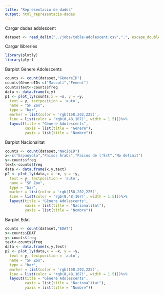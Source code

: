 ```yaml
---
title: "Representació de dades"
output: html_representacio-dades
---
```


Cargar dades adolescent
```r
dataset <- read_delim("../jobs/table-adolescent.csv",";", escape_double = FALSE, col_types = cols(`mesos ingrés` = col_double()),trim_ws = TRUE)
```

Cargar llibreries
```r
library(plotly)
library(plyr)
```


Barplot Gènere Adolescents
```r
counts <- count(dataset,"GènereID")
counts$GènereID<-c("Masculí","Femení")
counts$text<-counts$freq
data <- data.frame(x,y)
p1 <- plot_ly(counts,x = ~x, y = ~y, 
  text = y, textposition = 'auto',
  name = "SF Zoo",
  type = "bar",
  marker = list(color = 'rgb(158,202,225)',
  line = list(color = 'rgb(8,48,107)', width = 1.5)))%>%
  layout(title = "Gènere Adolescents",
         xaxis = list(title = "Gènere"),
         yaxis = list(title = "Nombre"))

```

Barplot Nacionalitat
```r
counts <- count(dataset,"NacioID")
x<-c("Espanyola","Països Àrabs","Països de l'Est","No definit")
y<-counts$freq
text<-counts$freq
data <- data.frame(x,y,text)
p2 <- plot_ly(data,x = ~x, y = ~y, 
  text = y, textposition = 'auto',
  name = "SF Zoo",
  type = "bar",
  marker = list(color = 'rgb(158,202,225)',
  line = list(color = 'rgb(8,48,107)', width = 1.5)))%>%
  layout(title = "Gènere Adolescents",
         xaxis = list(title = "Nacionalitat"),
         yaxis = list(title = "Nombre"))
```

Barplot Edat
```r
counts <- count(dataset,"EDAT")
x<-counts$EDAT
y<-counts$freq
text<-counts$freq
data <- data.frame(x,y,text)
p2 <- plot_ly(data,x = ~x, y = ~y, 
  text = y, textposition = 'auto',
  name = "SF Zoo",
  type = "bar",
  marker = list(color = 'rgb(158,202,225)',
  line = list(color = 'rgb(8,48,107)', width = 1.5)))%>%
  layout(title = "Gènere Adolescents",
         xaxis = list(title = "Nacionalitat"),
         yaxis = list(title = "Nombre"))
```


